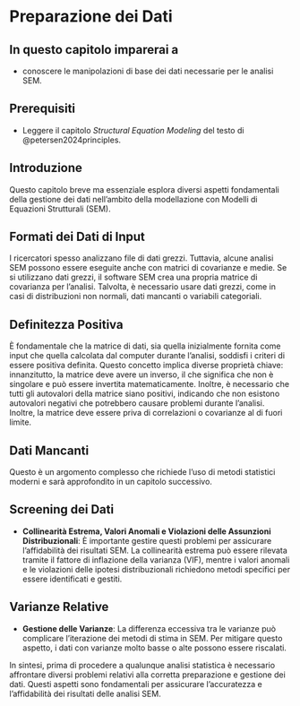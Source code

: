 # Preparazione dei Dati {#sec-sem-data-prep}


::: callout-important
## In questo capitolo imparerai a 

- conoscere le manipolazioni di base dei dati necessarie per le analisi SEM.
:::

::: callout-tip
## Prerequisiti

- Leggere il capitolo *Structural Equation Modeling* del testo di @petersen2024principles.
:::

## Introduzione

Questo capitolo breve ma essenziale esplora diversi aspetti fondamentali della gestione dei dati nell'ambito della modellazione con Modelli di Equazioni Strutturali (SEM).

## Formati dei Dati di Input

I ricercatori spesso analizzano file di dati grezzi. Tuttavia, alcune analisi SEM possono essere eseguite anche con matrici di covarianze e medie. Se si utilizzano dati grezzi, il software SEM crea una propria matrice di covarianza per l'analisi. Talvolta, è necessario usare dati grezzi, come in casi di distribuzioni non normali, dati mancanti o variabili categoriali.

## Definitezza Positiva
È fondamentale che la matrice di dati, sia quella inizialmente fornita come input che quella calcolata dal computer durante l'analisi, soddisfi i criteri di essere positiva definita. Questo concetto implica diverse proprietà chiave: innanzitutto, la matrice deve avere un inverso, il che significa che non è singolare e può essere invertita matematicamente. Inoltre, è necessario che tutti gli autovalori della matrice siano positivi, indicando che non esistono autovalori negativi che potrebbero causare problemi durante l'analisi. Inoltre, la matrice deve essere priva di correlazioni o covarianze al di fuori limite. 

## Dati Mancanti
Questo è un argomento complesso che richiede l'uso di metodi statistici moderni e sarà approfondito in un capitolo successivo.

## Screening dei Dati
- **Collinearità Estrema, Valori Anomali e Violazioni delle Assunzioni Distribuzionali**: È importante gestire questi problemi per assicurare l'affidabilità dei risultati SEM. La collinearità estrema può essere rilevata tramite il fattore di inflazione della varianza (VIF), mentre i valori anomali e le violazioni delle ipotesi distribuzionali richiedono metodi specifici per essere identificati e gestiti.

## Varianze Relative
- **Gestione delle Varianze**: La differenza eccessiva tra le varianze può complicare l'iterazione dei metodi di stima in SEM. Per mitigare questo aspetto, i dati con varianze molto basse o alte possono essere riscalati.

In sintesi, prima di procedere a qualunque analisi statistica è necessario affrontare diversi problemi relativi alla corretta preparazione e gestione dei dati. Questi aspetti sono fondamentali per assicurare l'accuratezza e l'affidabilità dei risultati delle analisi SEM.

